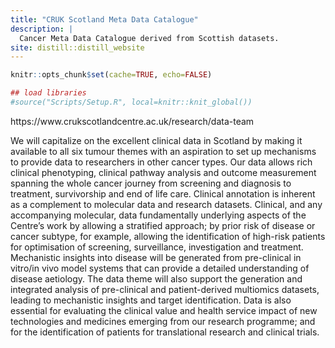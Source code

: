 ```yaml
---
title: "CRUK Scotland Meta Data Catalogue"
description: |
  Cancer Meta Data Catalogue derived from Scottish datasets.
site: distill::distill_website
---
```


```r
knitr::opts_chunk$set(cache=TRUE, echo=FALSE)

## load libraries
#source("Scripts/Setup.R", local=knitr::knit_global())
```

https://www.crukscotlandcentre.ac.uk/research/data-team

We will capitalize on the excellent clinical data in Scotland by making it available to all six tumour themes with an aspiration to set up mechanisms to provide data to researchers in other cancer types. Our data allows rich clinical phenotyping, clinical pathway analysis and outcome measurement spanning the whole cancer journey from screening and diagnosis to treatment, survivorship and end of life care. Clinical annotation is inherent as a complement to molecular data and research datasets. Clinical, and any accompanying molecular, data fundamentally underlying aspects of the Centre’s work by allowing a stratified approach; by prior risk of disease or cancer subtype, for example, allowing the identification of high-risk patients for optimisation of screening, surveillance, investigation and treatment. Mechanistic insights into disease will be generated from pre-clinical in vitro/in vivo model systems that can provide a detailed understanding of disease aetiology. The data theme will also support the generation and integrated analysis of pre-clinical and patient-derived multiomics datasets, leading to mechanistic insights and target identification. Data is also essential for evaluating the clinical value and health service impact of new technologies and medicines emerging from our research programme; and for the identification of patients for translational research and clinical trials.
